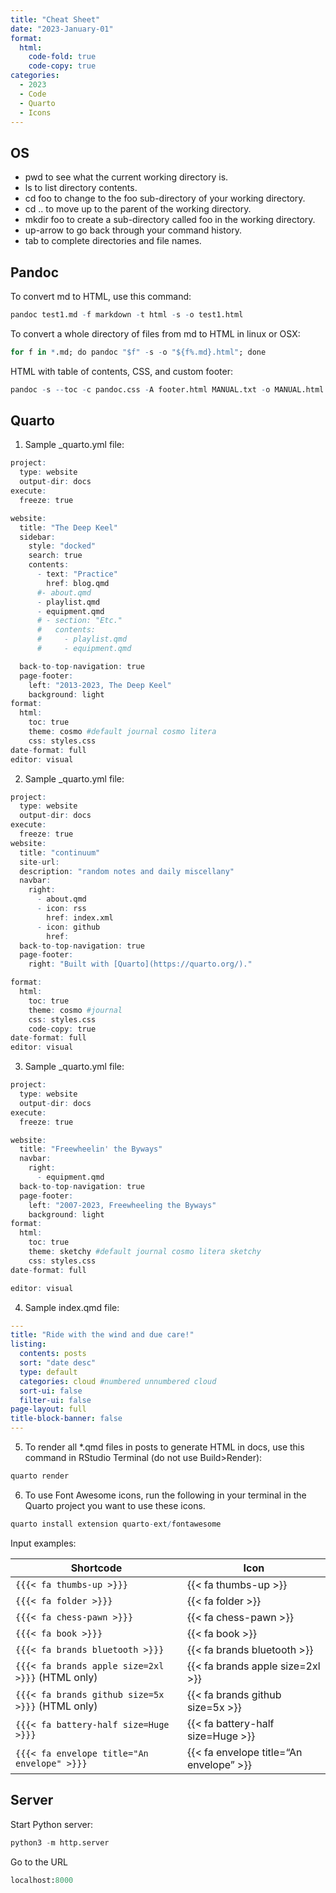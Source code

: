 ```yaml
---
title: "Cheat Sheet"
date: "2023-January-01"
format:
  html:
    code-fold: true
    code-copy: true
categories:
  - 2023
  - Code
  - Quarto
  - Icons
---
```


## OS

-   pwd to see what the current working directory is.
-   ls to list directory contents.
-   cd foo to change to the foo sub-directory of your working directory.
-   cd .. to move up to the parent of the working directory.
-   mkdir foo to create a sub-directory called foo in the working directory.
-   up-arrow to go back through your command history.
-   tab to complete directories and file names.

## Pandoc

To convert md to HTML, use this command:

``` r
pandoc test1.md -f markdown -t html -s -o test1.html
```

To convert a whole directory of files from md to HTML in linux or OSX:

``` r
for f in *.md; do pandoc "$f" -s -o "${f%.md}.html"; done
```

HTML with table of contents, CSS, and custom footer:

``` r
pandoc -s --toc -c pandoc.css -A footer.html MANUAL.txt -o MANUAL.html
```

## Quarto

1.  Sample \_quarto.yml file:

``` r
project:
  type: website
  output-dir: docs
execute:
  freeze: true

website:
  title: "The Deep Keel"
  sidebar:
    style: "docked"
    search: true
    contents:
      - text: "Practice"
        href: blog.qmd
      #- about.qmd
      - playlist.qmd
      - equipment.qmd
      # - section: "Etc."
      #   contents:
      #     - playlist.qmd
      #     - equipment.qmd

  back-to-top-navigation: true
  page-footer: 
    left: "2013-2023, The Deep Keel"
    background: light
format:
  html:
    toc: true
    theme: cosmo #default journal cosmo litera 
    css: styles.css
date-format: full
editor: visual
```

2.  Sample \_quarto.yml file:

``` r
project:
  type: website
  output-dir: docs
execute:
  freeze: true
website:
  title: "continuum"
  site-url: 
  description: "random notes and daily miscellany"
  navbar:
    right:
      - about.qmd
      - icon: rss
        href: index.xml
      - icon: github
        href: 
  back-to-top-navigation: true
  page-footer:
    right: "Built with [Quarto](https://quarto.org/)."

format:
  html:
    toc: true
    theme: cosmo #journal
    css: styles.css
    code-copy: true
date-format: full
editor: visual
```

3.  Sample \_quarto.yml file:

``` r
project:
  type: website
  output-dir: docs
execute:
  freeze: true

website:
  title: "Freewheelin' the Byways"
  navbar:
    right:
      - equipment.qmd
  back-to-top-navigation: true
  page-footer: 
    left: "2007-2023, Freewheeling the Byways"
    background: light
format:
  html:
    toc: true
    theme: sketchy #default journal cosmo litera sketchy
    css: styles.css
date-format: full

editor: visual
```

4.  Sample index.qmd file:

``` yaml
---
title: "Ride with the wind and due care!"
listing:
  contents: posts
  sort: "date desc"
  type: default
  categories: cloud #numbered unnumbered cloud
  sort-ui: false
  filter-ui: false
page-layout: full
title-block-banner: false
---
```

5.  To render all \*.qmd files in posts to generate HTML in docs, use this command in RStudio Terminal (do not use Build\>Render):

``` r
quarto render
```

6.  To use Font Awesome icons, run the following in your terminal in the Quarto project you want to use these icons.

``` r
quarto install extension quarto-ext/fontawesome
```

Input examples:

| Shortcode                                        | Icon                                    |
|---------------------------------------|---------------------------------|
| `{{{< fa thumbs-up >}}}`                         | {{< fa thumbs-up >}}                    |
| `{{{< fa folder >}}}`                            | {{< fa folder >}}                       |
| `{{{< fa chess-pawn >}}}`                        | {{< fa chess-pawn >}}                   |
| `{{{< fa book >}}}`                              | {{< fa book >}}                         |
| `{{{< fa brands bluetooth >}}}`                  | {{< fa brands bluetooth >}}             |
| `{{{< fa brands apple size=2xl >}}}` (HTML only) | {{< fa brands apple size=2xl >}}        |
| `{{{< fa brands github size=5x >}}}` (HTML only) | {{< fa brands github size=5x >}}        |
| `{{{< fa battery-half size=Huge >}}}`            | {{< fa battery-half size=Huge >}}       |
| `{{{< fa envelope title="An envelope" >}}}`      | {{< fa envelope title="An envelope" >}} |

## Server

Start Python server:

``` python
python3 -m http.server
```

Go to the URL

``` python
localhost:8000
```
